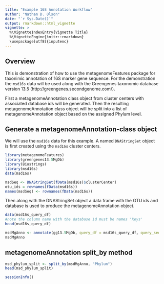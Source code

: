 ```yaml
---
title: "Example 16S Annotation Workflow"
author: "Nathan D. Olson"
date: "`r Sys.Date()`"
output: rmarkdown::html_vignette
vignette: >
  %\VignetteIndexEntry{Vignette Title}
  %\VignetteEngine{knitr::rmarkdown}
  \usepackage[utf8]{inputenc}
---
```


## Overview
This is demonstration of how to use the metagenomeFeatures package for taxonimic annotation of 16S marker gene sequence.  For the demonstration the `msd16s` data will be used along with the Greengenes taxonomic database version 13.5 (http://greengenes.secondgenome.com/).  

First a metagenomeAnnotation class object from cluster centers with associated database ids will be generated. Then the resulting metagenomeAnnotation class object will be split into a list of metagenomeAnnotation object based on the assigned Phylum level.


## Generate a metagenomeAnnotation-class object
We will use the `msd16s` data for this example.  A named `DNAStringSet` object is first created using the `msd16s` cluster centers.
```r
library(metagenomeFeatures)
library(greengenes13.5MgDb)
library(Biostrings)
library(msd16s)
data(msd16s)

msdSeq <- DNAStringSet(fData(msd16s)$clusterCenter)
otu_ids = rownames(fData(msd16s))
names(msdSeq) <- rownames(fData(msd16s))
```


Then along with the DNAStringSet object a data frame with the OTU ids and database is used to produce the metagenomeAnnotation object.
```r
data(msd16s_query_df)
#note the column name with the database id must be names 'Keys'
head(msd16s_query_df)

msdMgAnno <- annotate(gg13.5MgDb, query_df = msd16s_query_df, query_seq = msdSeq)
msdMgAnno
```


## metagenomeAnnotation split_by method
```r
msd_phylum_split <- split_by(msdMgAnno, "Phylum")
head(msd_phylum_split)
```

```r
sessionInfo()
```
